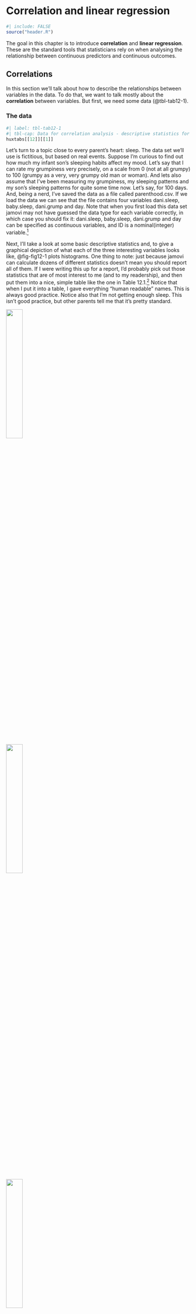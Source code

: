 # Correlation and linear regression {#sec-Correlation-and-linear-regression}

```r
#| include: FALSE
source("header.R")
```

The goal in this chapter is to introduce **correlation** and **linear regression**. These are the standard tools that statisticians rely on when analysing the relationship between continuous predictors and continuous outcomes.

## Correlations

In this section we'll talk about how to describe the relationships between variables in the data. To do that, we want to talk mostly about the **correlation** between variables. But first, we need some data (@tbl-tab12-1).

### The data

```r
#| label: tbl-tab12-1
#| tbl-cap: Data for correlation analysis - descriptive statistics for the parenthood data
huxtabs[[12]][[1]] 
```

Let's turn to a topic close to every parent's heart: sleep. The data set we'll use is fictitious, but based on real events. Suppose I'm curious to find out how much my infant son's sleeping habits affect my mood. Let's say that I can rate my grumpiness very precisely, on a scale from 0 (not at all grumpy) to $100$ (grumpy as a very, very grumpy old man or woman). And lets also assume that I've been measuring my grumpiness, my sleeping patterns and my son's sleeping patterns for quite some time now. Let's say, for $100$ days. And, being a nerd, I've saved the data as a file called parenthood.csv. If we load the data we can see that the file contains four variables dani.sleep, baby.sleep, dani.grump and day. Note that when you first load this data set jamovi may not have guessed the data type for each variable correctly, in which case you should fix it: dani.sleep, baby.sleep, dani.grump and day can be specified as continuous variables, and ID is a nominal(integer) variable.[^12-correlation-and-linear-regression-1]

[^12-correlation-and-linear-regression-1]: I've noticed that in jamovi you can also specify an 'ID' variable type, but for our purposes it does not matter how we specify the ID variable as we won't be including it in any analyses.

Next, I'll take a look at some basic descriptive statistics and, to give a graphical depiction of what each of the three interesting variables looks like, @fig-fig12-1 plots histograms. One thing to note: just because jamovi can calculate dozens of different statistics doesn't mean you should report all of them. If I were writing this up for a report, I'd probably pick out those statistics that are of most interest to me (and to my readership), and then put them into a nice, simple table like the one in Table 12.1.[^12-correlation-and-linear-regression-2] Notice that when I put it into a table, I gave everything "human readable" names. This is always good practice. Notice also that I'm not getting enough sleep. This isn't good practice, but other parents tell me that it's pretty standard.

[^12-correlation-and-linear-regression-2]: Actually, even that table is more than I'd bother with. In practice most people pick one measure of central tendency, and one measure of variability only.

::: {#fig-fig12-1 layout-ncol="3" layout-valign="bottom" width="90%"}
![](images/fig12-1a.png){#fig-fig12-1a fig-align="left" width="30%"}

![](images/fig12-1b.png){#fig-fig12-1b fig-align="left" width="30%"}

![](images/fig12-1c.png){#fig-fig12-1c fig-align="left" width="30%"}

Histograms from jamovi for the three interesting variables in the parenthood data set
:::

### The strength and direction of a relationship

We can draw scatterplots to give us a general sense of how closely related two variables are. Ideally though, we might want to say a bit more about it than that. For instance, let's compare the relationship between baby.sleep and dani.grump (@fig-fig12-1a), left, with that between dani.sleep and dani.grump (@fig-fig12-1b), right. When looking at these two plots side by side, it's clear that the relationship is qualitatively the same in both cases: more sleep equals less grump! However, it's also pretty obvious that the relationship between dani.sleep and dani.grump is stronger than the relationship between baby.sleep and dani.grump. The plot on the right is "neater" than the one on the left. What it feels like is that if you want to predict what my mood is, it'd help you a little bit to know how many hours my son slept, but it'd be more helpful to know how many hours I slept.

::: {#fig-fig12-2 layout-ncol="2" layout-valign="bottom" width="90%"}
![](images/fig12-2a.png){#fig-fig12-2a fig-align="left" width="45%"}

![](images/fig12-2b.png){#fig-fig12-2b fig-align="left" width="45%"}

Scatterplots from jamovi showing the relationship between baby.sleep and dani.grump (left) and the relationship between dani.sleep and dani.grump (right)
:::

In contrast, let's consider the two scatterplots shown in @fig-fig12-3. If we compare the scatterplot of "baby.sleep v dani.grump" (left) to the scatterplot of "'baby.sleep v dani.sleep" (right), the overall strength of the relationship is the same, but the direction is different. That is, if my son sleeps more, I get more sleep (positive relationship, right hand side), but if he sleeps more then I get less grumpy (negative relationship, left hand side).


::: {#fig-fig12-3 layout-ncol="2" layout-valign="bottom" width="90%"}

![](images/fig12-2a.png){#fig-fig12-3a fig-align="left" width="45%"}

![](images/fig12-3b.png){#fig-fig12-3b fig-align="left" width="45%"}

Scatterplots from jamovi showing the relationship between baby.sleep and dani.grump (left), as compared to the relationship between baby.sleep and dani.sleep (right)
:::


### The correlation coefficient

We can make these ideas a bit more explicit by introducing the idea of a **correlation coefficient** (or, more specifically, Pearson's correlation coefficient), which is traditionally denoted as r. The correlation coefficient between two variables $X$ and $Y$ (sometimes denoted $r_{XY}$ ), which we'll define more precisely in the next section, is a measure that varies from -1 to 1. When $r = -1$ it means that we have a perfect negative relationship, and when $r = 1$ it means we have a perfect positive relationship. When $r = 0$, there's no relationship at all. If you look at @fig-fig12-4, you can see several plots showing what different correlations look like.

\[Additional technical detail [^12-correlation-and-linear-regression-3]\]

[^12-correlation-and-linear-regression-3]: The formula for the Pearson's correlation coefficient can be written in several different ways. I think the simplest way to write down the formula is to break it into two steps. Firstly, let's introduce the idea of a **covariance**. The covariance between two variables $X$ and $Y$ is a generalisation of the notion of the variance and is a mathematically simple way of describing the relationship between two variables that isn't terribly informative to humans $$Cov(X,Y)=\frac{1}{N-1}\sum_{i=1}^N(X_i-\bar{X})(Y_i-\bar{Y})$$ Because we're multiplying (i.e., taking the "product" of) a quantity that depends on X by a quantity that depends on Y and then averaging$^a$, you can think of the formula for the covariance as an "average cross product" between $X$ and $Y$. The covariance has the nice property that, if $X$ and $Y$ are entirely unrelated, then the covariance is exactly zero. If the relationship between them is positive (in the sense shown in @fig-fig12-4 then the covariance is also positive, and if the relationship is negative then the covariance is also negative. In other words, the covariance captures the basic qualitative idea of correlation. Unfortunately, the raw magnitude of the covariance isn't easy to interpret as it depends on the units in which $X$ and $Y$ are expressed and, worse yet, the actual units that the covariance itself is expressed in are really weird. For instance, if $X$ refers to the dani.sleep variable (units: hours) and $Y$ refers to the dani.grump variable (units: grumps), then the units for their covariance are $hours \times grumps$. And I have no freaking idea what that would even mean. The Pearson correlation coefficient r fixes this interpretation problem by standardising the covariance, in pretty much the exact same way that the z-score standardises a raw score, by dividing by the standard deviation. However, because we have two variables that contribute to the covariance, the standardisation only works if we divide by both standard deviations.$^b$ In other words, the correlation between $X$ and $Y$ can be written as follows: $$r_{XY}=\frac{Cov(X,Y)}{\hat{\sigma}_X\hat{\sigma}_Y}$$<br />---<br />$^a$ Just like we saw with the variance and the standard deviation, in practice we divide by $N - 1$ rather than $N$. <br /> $^b$ This is an oversimplification, but it'll do for our purposes.

```r
#| label: fig-fig12-4
#| fig-width: 5
#| fig-height: 8
#| out-width: 60%
#| fig-align: left
#| fig-cap: Illustration of the effect of varying the strength and direction of a correlation. In the left hand column, the correlations are $0, .33, .66$ and $1$. In the right hand column, the correlations are $0, -.33, -.66$ and $-1$


onePlot <- function( r,n=100 ) {
	sigma <- cbind( c(1,r), c(r,1))
	X <- MASS::mvrnorm(n,c(0,0),sigma, empirical=TRUE)
		
	ggplot(data.frame(X), aes(x=X[,1], y=X[,2])) +
	  geom_point(col=blueshade, size=.5) +
	  ylab(r) + 
	  theme_classic() +
	  theme(
	    axis.text.y = element_blank(),
	    axis.title.y = element_text(vjust=0.5, size=12, angle = 0),
	    axis.ticks.y = element_blank(),
	    axis.line.y = element_blank(),
	    axis.text.x = element_blank(),
	    axis.title.x = element_blank(),
	    axis.ticks.x = element_blank(),
	    axis.line.x = element_blank(),
	    plot.background = element_rect(color = "lightgrey", size = 0.4))
}
	
onePlot_out <- lapply(c(0, .33, -.33, .66, -.66, 1, -1), function(r)  {
	onePlot(r)
})

tgrob <- ggpubr::text_grob("Positive Correlations", hjust=0.7, vjust=0.7)
plot_01 <- ggpubr::as_ggplot(tgrob) 
tgrob <- ggpubr::text_grob("Negative Correlations", hjust=0.7, vjust=0.7)
plot_02 <- ggpubr::as_ggplot(tgrob)



library(patchwork)

theme_border <- theme_gray() + 
  theme(plot.background = element_rect(fill = NA, colour = 'black', size = 4))
p1 <- plot_01 + onePlot_out[[1]] + onePlot_out[[2]] + onePlot_out[[4]] + onePlot_out[[6]] +
  plot_layout(ncol = 1, heights = c(2, 4, 4, 4, 4)) + plot_annotation(theme = theme_border)

p2 <- plot_02 +onePlot_out[[1]] + onePlot_out[[3]] + onePlot_out[[5]] + onePlot_out[[7]] +
    plot_layout(ncol = 1, heights = c(2, 4, 4, 4, 4)) + plot_annotation(theme = theme_border)

p3 <- p1 | p2 + plot_annotation(theme = theme_border)
p3

```

By standardising the covariance, not only do we keep all of the nice properties of the covariance discussed earlier, but the actual values of r are on a meaningful scale: r = 1 implies a perfect positive relationship and $r = -1$ implies a perfect negative relationship. I'll expand a little more on this point later, in the section on [Interpreting a correlation]. But before I do, let's look at how to calculate correlations in jamovi.

### Calculating correlations in jamovi

Calculating correlations in jamovi can be done by clicking on the 'Regression' - 'Correlation Matrix' button. Transfer all four continuous variables across into the box on the right to get the output in @fig-fig12-5.

```r
#| label: fig-fig12-5
#| fig-align: left
#| out.width: 90%
#| classes: .enlarge-image
#| fig-cap: A jamovi screenshot showing correlations between variables in the parenthood.csv file
knitr::include_graphics("images/fig12-5.png")
```

### Interpreting a correlation

Naturally, in real life you don't see many correlations of $1$. So how should you interpret a correlation of, say, r = $.4$? The honest answer is that it really depends on what you want to use the data for, and on how strong the correlations in your field tend to be. A friend of mine in engineering once argued that any correlation less than $.95$ is completely useless (I think he was exaggerating, even for engineering). On the other hand, there are real cases, even in psychology, where you should really expect correlations that strong. For instance, one of the benchmark data sets used to test theories of how people judge similarities is so clean that any theory that can't achieve a correlation of at least $.9$ really isn't deemed to be successful. However, when looking for (say) elementary correlates of intelligence (e.g., inspection time, response time), if you get a correlation above $.3$ you're doing very very well. In short, the interpretation of a correlation depends a lot on the context. That said, the rough guide in @tbl-tab12-2 is pretty typical.

```r
#| label: tbl-tab12-2
#| tbl-cap: A rough guide* to interpreting correlations
huxtabs[[12]][[2]] |>
  set_width("60%") |>
  add_footnote(text = "*Note that I say a rough guide. There aren't hard and fast rules for what counts as strong or weak relationships. It depends on the context", border = 0.8) |>
  set_number_format(value = '%5.2f') |>
  set_italic(row=12,,value=TRUE) |>
  set_font_size(row=12,,value=12)
  
```

However, something that can never be stressed enough is that you should always look at the scatterplot before attaching any interpretation to the data. A correlation might not mean what you think it means. The classic illustration of this is "Anscombe's Quartet" [@Anscombe1973], a collection of four data sets. Each data set has two variables, an $X$ and a $Y$. For all four data sets the mean value for $X$ is $9$ and the mean for $Y$ is $7.5$. The standard deviations for all $X$ variables are almost identical, as are those for the Y variables. And in each case the correlation between $X$ and $Y$ is $r = 0.816$. You can verify this yourself, since I happen to have saved it in a file called anscombe.csv.

You'd think that these four data sets would look pretty similar to one another. They do not. If we draw scatterplots of $X$ against $Y$ for all four variables, as shown in @fig-fig12-6, we see that all four of these are spectacularly different to each other. The lesson here, which so very many people seem to forget in real life, is "always graph your raw data" (see @sec-Drawing-graphs).

::: {#fig-fig12-6 layout-nrow=2 width=90%}

![](images/fig12-6a.png){width="45%"}
![](images/fig12-6b.png){width="45%"}
![](images/fig12-6c.png){width="45%"}
![](images/fig12-6d.png){width="45%"}

Anscombe's quartet scatterplots in jamovi. All four of these data sets have a Pearson correlation of r = .816, but they are qualitatively different from one another

:::

### Spearman's rank correlations

The Pearson correlation coefficient is useful for a lot of things, but it does have shortcomings. One issue in particular stands out: what it actually measures is the strength of the linear relationship between two variables. In other words, what it gives you is a measure of the extent to which the data all tend to fall on a single, perfectly straight line. Often, this is a pretty good approximation to what we mean when we say "relationship", and so the Pearson correlation is a good thing to calculate. Sometimes though, it isn't.

One very common situation where the Pearson correlation isn't quite the right thing to use arises when an increase in one variable $X$ really is reflected in an increase in another variable Y , but the nature of the relationship isn't necessarily linear. An example of this might be the relationship between effort and reward when studying for an exam. If you put zero effort ($X$) into learning a subject then you should expect a grade of $0\%$ ($Y$). However, a little bit of effort will cause a massive improvement. Just turning up to lectures means that you learn a fair bit, and if you just turn up to classes and scribble a few things down your grade might rise to 35%, all without a lot of effort. However, you just don't get the same effect at the other end of the scale. As everyone knows, it takes a lot more effort to get a grade of $90\%$ than it takes to get a grade of $55\%$. What this means is that, if I've got data looking at study effort and grades, there's a pretty good chance that Pearson correlations will be misleading.

To illustrate, consider the data plotted in @fig-fig12-7, showing the relationship between hours worked and grade received for 10 students taking some class. The curious thing about this (highly fictitious) data set is that increasing your effort always increases your grade. It might be by a lot or it might be by a little, but increasing effort will never decrease your grade. If we run a standard Pearson correlation, it shows a strong relationship between hours worked and grade received, with a correlation coefficient of $0.91$. However, this doesn't actually capture the observation that increasing hours worked always increases the grade. There's a sense here in which we want to be able to say that the correlation is perfect but for a somewhat different notion of what a "relationship" is. What we're looking for is something that captures the fact that there is a perfect **ordinal relationship** here. That is, if student 1 works more hours than student 2, then we can guarantee that student 1 will get the better grade. That's not what a correlation of $r = .91$ says at all.

```r
#| label: fig-fig12-7
#| fig-align: left
#| out.width: 70%
#| fig-cap: The relationship between hours worked and grade received for a toy data set consisting of only 10 students (each dot corresponds to one student). The line through the middle shows the linear relationship between the two variables. This produces a strong Pearson correlation of $r = .91$. However, the interesting thing to note here is that there's actually a perfect monotonic relationship between the two variables. In this toy example, increasing the hours worked always increases the grade received, as illustrated by the solid line. This is reflected in a Spearman correlation of $\rho = 1$. With such a small data set, however, it's an open question as to which version better describes the actual relationship involved

knitr::include_graphics("images/fig12-7.png")
```

How should we address this? Actually, it's really easy. If we're looking for ordinal relationships all we have to do is treat the data as if it were ordinal scale! So, instead of measuring effort in terms of "hours worked", lets rank all $10$ of our students in order of hours worked. That is, student $1$ did the least work out of anyone ($2$ hours) so they get the lowest rank (rank = $1$). Student $4$ was the next laziest, putting in only $6$ hours of work over the whole semester, so they get the next lowest rank (rank = $2$). Notice that I'm using "rank =1" to mean "low rank". Sometimes in everyday language we talk about "rank = $1$" to mean "top rank" rather than "bottom rank". So be careful, you can rank "from smallest value to largest value" (i.e., small equals rank $1$) or you can rank "from largest value to smallest value" (i.e., large equals rank 1). In this case, I'm ranking from smallest to largest, but as it's really easy to forget which way you set things up you have to put a bit of effort into remembering!

Okay, so let's have a look at our students when we rank them from worst to best in terms of effort and reward @tbl-tab12-3.

```r
#| label: tbl-tab12-3
#| tbl-cap: Students ranked in terms of effort and reward
huxtabs[[12]][[3]] 
```

Hmm. These are identical. The student who put in the most effort got the best grade, the student with the least effort got the worst grade, etc. As the table above shows, these two rankings are identical, so if we now correlate them we get a perfect relationship, with a correlation of 1.0.

What we've just re-invented is **Spearman's rank order correlation**, usually denoted $\rho$ to distinguish it from the Pearson correlation r. We can calculate Spearman's $\rho$ using jamovi simply by clicking the 'Spearman' check box in the 'Correlation Matrix' screen.

## Scatterplots

**Scatterplots** are a simple but effective tool for visualising the relationship between two variables, like we saw with the figures in the section on [Correlations]. It's this latter application that we usually have in mind when we use the term "scatterplot". In this kind of plot each observation corresponds to one dot. The horizontal location of the dot plots the value of the observation on one variable, and the vertical location displays its value on the other variable. In many situations you don't really have a clear opinions about what the causal relationship is (e.g., does A cause B, or does B cause A, or does some other variable C control both A and B). If that's the case, it doesn't really matter which variable you plot on the x-axis and which one you plot on the y-axis. However, in many situations you do have a pretty strong idea which variable you think is most likely to be causal, or at least you have some suspicions in that direction. If so, then it's conventional to plot the cause variable on the x-axis, and the effect variable on the y-axis. With that in mind, let's look at how to draw scatterplots in jamovi, using the same parenthood data set (i.e. parenthood.csv) that I used when introducing correlations.

Suppose my goal is to draw a scatterplot displaying the relationship between the amount of sleep that I get (dani.sleep) and how grumpy I am the next day (dani.grump). There are two different ways in which we can use jamovi to get the plot that we're after. The first way is to use the 'Plot' option under the 'Regression' - 'Correlation Matrix' button, giving us the output shown in @fig-fig12-8. Note that jamovi draws a line through the points, we'll come onto this a bit later in the section on [What is a linear regression model?]. Plotting a scatterplot in this way also allow you to specify 'Densities for variables' and this option adds a density curve showing how the data in each variable is distributed.

```r
#| label: fig-fig12-8 
#| fig-align: left
#| out.width: 80%
#| classes: .enlarge-image
#| fig-cap: Scatterplot via the 'Correlation Matrix' command in jamovi
knitr::include_graphics("images/fig12-8.png")  
```

The second way do to it is to use one of the jamovi add-on modules. This module is called 'scatr' and you can install it by clicking on the large '$+$' icon in the top right of the jamovi screen, opening the jamovi library, scrolling down until you find 'scatr' and clicking 'install'. When you have done this, you will find a new 'Scatterplot' command available under the 'Exploration' button. This plot is a bit different than the first way, see @fig-fig12-9, but the important information is the same.

```r
#| label: fig-fig12-9
#| fig-align: left
#| out.width: 50%
#| fig-cap: Scatterplot via the 'scatr' add-on module in - jamovi
knitr::include_graphics("images/fig12-9.png")  
```

### More elaborate options

Often you will want to look at the relationships between several variables at once, using a **scatterplot matrix** (in jamovi via the 'Correlation Matrix' - 'Plot' command). Just add another variable, for example baby.sleep to the list of variables to be correlated, and jamovi will create a scatterplot matrix for you, just like the one in @fig-fig12-10.

```r
#| label: fig-fig12-10
#| fig-align: left
#| out.width: 70%
#| fig-cap: A matrix of scatterplots produced using jamovi
knitr::include_graphics("images/fig12-10.png")
```

## What is a linear regression model?

Stripped to its bare essentials, linear regression models are basically a slightly fancier version of the Pearson correlation (see [Correlations]), though as we'll see regression models are much more powerful tools.

Since the basic ideas in regression are closely tied to correlation, we'll return to the parenthood.csv file that we were using to illustrate how correlations work. Recall that, in this data set we were trying to find out why Dani is so very grumpy all the time and our working hypothesis was that I'm not getting enough sleep. We drew some scatterplots to help us examine the relationship between the amount of sleep I get and my grumpiness the following day, as in @fig-fig12-9, and as we saw previously this corresponds to a correlation of $r = -.90$, but what we find ourselves secretly imagining is something that looks closer to @fig-fig12-11 (a). That is, we mentally draw a straight line through the middle of the data. In statistics, this line that we're drawing is called a **regression line**. Notice that, since we're not idiots, the regression line goes through the middle of the data. We don't find ourselves imagining anything like the rather silly plot shown in @fig-fig12-11 (b).

```r
#| label: fig-fig12-11
#| fig-align: left
#| out.width: 80%
#| fig-cap: Panel (a) shows the sleep-grumpiness scatterplot from @fig-fig12-9 with the best fitting regression line drawn over the top. Not surprisingly, the line goes through the middle of the data. In contrast, panel (b) shows the same data, but with a very poor choice of regression line drawn over the top

load("data_and_tables/parenthood.Rdata")

p1 <- ggplot(parenthood, aes(dan.sleep, dan.grump)) +
  geom_point(col="darkgrey") +
  geom_smooth(method='lm', se = F, col=blueshade, size=1) +
  ggtitle("The Best Fitting Regression Line") + 
  xlab("My sleep (hours)\n\n(a)") +
  ylab("My grumpiness (0-100)") +
  theme_classic()

p2 <- ggplot(parenthood, aes(dan.sleep, dan.grump)) +
  geom_point(col="darkgrey") +
  geom_abline(intercept = 80, slope = -3, col=blueshade, size=1) +
  ggtitle("Not The Best Fitting Regression Line!") +
  xlab("My sleep (hours)\n\n(b)") +
  ylab("My grumpiness (0-100)") +
  theme_classic()
           
gridExtra::grid.arrange(p1,p2, ncol=2)

```

This is not highly surprising. The line that I've drawn in @fig-fig12-11 (b) doesn't "fit" the data very well, so it doesn't make a lot of sense to propose it as a way of summarising the data, right? This is a very simple observation to make, but it turns out to be very powerful when we start trying to wrap just a little bit of maths around it. To do so, let's start with a refresher of some high school maths. The formula for a straight line is usually written like this

$$y=a+bx$$

Or, at least, that's what it was when I went to high school all those years ago. The two variables are $x$ and $y$, and we have two coefficients, $a$ and $b$.[^12-correlation-and-linear-regression-4] The coefficient a represents the y-intercept of the line, and coefficient b represents the slope of the line. Digging further back into our decaying memories of high school (sorry, for some of us high school was a long time ago), we remember that the intercept is interpreted as "the value of y that you get when $x = 0$". Similarly, a slope of b means that if you increase the x-value by 1 unit, then the y-value goes up by b units, and a negative slope means that the y-value would go down rather than up. Ah yes, it's all coming back to me now. Now that we've remembered that it should come as no surprise to discover that we use the exact same formula for a regression line. If $Y$ is the outcome variable (the DV) and X is the predictor variable (the $IV$), then the formula that describes our regression is written like this

[^12-correlation-and-linear-regression-4]: Also sometimes written as $y = mx + c$ where m is the slope coefficient and $c$ is the intercept (constant) coefficient.

$$\hat{Y}_i=b_0+b_1X_i$$

Hmm. Looks like the same formula, but there's some extra frilly bits in this version. Let's make sure we understand them. Firstly, notice that I've written $X_i$ and $Y_i$ rather than just plain old $X$ and $Y$ . This is because we want to remember that we're dealing with actual data. In this equation, $X_i$ is the value of predictor variable for the ith observation (i.e., the number of hours of sleep that I got on day i of my little study), and $Y_i$ is the corresponding value of the outcome variable (i.e., my grumpiness on that day). And although I haven't said so explicitly in the equation, what we're assuming is that this formula works for all observations in the data set (i.e., for all i). Secondly, notice that I wrote $\hat{Y}_i$ and not $Y_i$ . This is because we want to make the distinction between the actual data $Y_i$, and the estimate $\hat{Y}_i$ (i.e., the prediction that our regression line is making). Thirdly, I changed the letters used to describe the coefficients from a and $b$ to $b_0$ and $b_1$. That's just the way that statisticians like to refer to the coefficients in a regression model. I've no idea why they chose b, but that's what they did. In any case $b_0$ always refers to the intercept term, and $b_1$ refers to the slope.

Excellent, excellent. Next, I can't help but notice that, regardless of whether we're talking about the good regression line or the bad one, the data don't fall perfectly on the line. Or, to say it another way, the data $Y_i$ are not identical to the predictions of the regression model $\hat{Y}_i$. Since statisticians love to attach letters, names and numbers to everything, let's refer to the difference between the model prediction and that actual data point as a residual, and we'll refer to it as $\epsilon_i$.[^12-correlation-and-linear-regression-5] Written using mathematics, the residuals are defined as

[^12-correlation-and-linear-regression-5]: The $\epsilon$ symbol is the Greek letter epsilon. It's traditional to use $\epsilon_i$ or $e_i$ to denote a residual.

$$\epsilon_i=Y_i-\hat{Y}_i$$

which in turn means that we can write down the complete linear regression model as

$$Y_i=b_0+b_1X_i+\epsilon_i$$

## Estimating a linear regression model

Okay, now let's redraw our pictures but this time I'll add some lines to show the size of the residual for all observations. When the regression line is good, our residuals (the lengths of the solid black lines) all look pretty small, as shown in @fig-fig12-12 (a), but when the regression line is a bad one the residuals are a lot larger, as you can see from looking at @fig-fig12-12 (b). Hmm. Maybe what we "want" in a regression model is *small* residuals. Yes, that does seem to make sense. In fact, I think I'll go so far as to say that the "best fitting" regression line is the one that has the smallest residuals. Or, better yet, since statisticians seem to like to take squares of everything why not say that:

> The estimated regression coefficients, $\hat{b}_0$ and $\hat{b}_1$, are those that minimise the sum of the squared residuals, which we could either write as $\sum_i (Y_i - \hat{Y}_i)^2$ or as $\sum_i \epsilon_i^2$.

```r
#| label: fig-fig12-12
#| fig-align: left
#| out.width: 80%
#| fig-cap: A depiction of the residuals associated with the best fitting regression line (panel a), and the residuals associated with a poor regression line (panel b). The residuals are much smaller for the good regression line. Again, this is no surprise given that the good line is the one that goes right through the middle of the data


load("data_and_tables/parenthood.Rdata")
fit <- lm(data=parenthood, dan.grump ~ dan.sleep)
parenthood$predicted <- stats::predict(fit)
parenthood$residuals <- stats::residuals(fit)
parenthood <- parenthood |> dplyr::select(dan.grump, dan.sleep, predicted, residuals)
mydat <- parenthood |> tidyr::gather(key = "grp", value = "x", -1, -.data$predicted, -.data$residuals)
p1 <- ggplot(mydat, aes(x = x, y = dan.grump)) +
  stat_smooth(method = "lm", colour = blueshade, se = F) +
  geom_segment(aes(xend = x, yend = predicted), colour = "grey50", alpha = .7) +
  geom_point(aes(fill = residuals), colour = "grey50") +
  ggtitle("Regression Line Close to the Data") + 
  xlab("My sleep (hours)\n\n(a)") +
  ylab("My grumpiness (0-100)") +
  guides(fill = FALSE)  +
  theme_classic() 

parenthood$predicted <- with(parenthood, predicted <- 80 + -3*dan.sleep)
parenthood$residuals <- with(parenthood, residuals <- dan.sleep - predicted)
parenthood <- parenthood |> dplyr::select(dan.grump, dan.sleep, predicted, residuals)
mydat <- parenthood |> tidyr::gather(key = "grp", value = "x", -1, -.data$predicted, -.data$residuals)


p2 <- ggplot(mydat, aes(x = x, y = dan.grump)) +
  geom_abline(intercept = 80, slope = -3, col=blueshade, size=1) +
  geom_segment(aes(xend = x, yend = predicted), colour = "grey50", alpha = .7) +
  geom_point(aes(fill = residuals), colour = "grey50") +
  ggtitle("Regression Line Distant from the Data") + 
  xlab("My sleep (hours)\n\n(a)") +
  ylab("My grumpiness (0-100)") +
  guides(fill = FALSE) +
  theme_classic() 

gridExtra::grid.arrange(p1,p2, ncol=2)

```

Yes, yes that sounds even better. And since I've indented it like that, it probably means that this is the right answer. And since this is the right answer, it's probably worth making a note of the fact that our regression coefficients are estimates (we're trying to guess the parameters that describe a population!), which is why I've added the little hats, so that we get $\hat{b}_0$ and $\hat{b}_1$ rather than $b_0$ and $b_1$. Finally, I should also note that, since there's actually more than one way to estimate a regression model, the more technical name for this estimation process is **ordinary least squares (OLS) regression**.

At this point, we now have a concrete definition for what counts as our "best" choice of regression coefficients, $\hat{b}_0$ and $\hat{b}_1$. The natural question to ask next is, if our optimal regression coefficients are those that minimise the sum squared residuals, how do we find these wonderful numbers? The actual answer to this question is complicated and doesn't help you understand the logic of regression.[^12-correlation-and-linear-regression-6] This time I'm going to let you off the hook. Instead of showing you the long and tedious way first and then "revealing" the wonderful shortcut that jamovi provides, let's cut straight to the chase and just use jamovi to do all the heavy lifting.

[^12-correlation-and-linear-regression-6]: Or at least, I'm assuming that it doesn't help most people. But on the off chance that someone reading this is a proper kung fu master of linear algebra (and to be fair, I always have a few of these people in my intro stats class), it will help you to know that the solution to the estimation problem turns out to be $\hat{b} = (X^{'}X)^{-1}X^{'}y$, where $\hat{b}$ is a vector containing the estimated regression coefficients, $X$ is the "design matrix" that contains the predictor variables (plus an additional column containing all ones; strictly $X$ is a matrix of the regressors, but I haven't discussed the distinction yet), and y is a vector containing the outcome variable. For everyone else, this isn't exactly helpful and can be downright scary. However, since quite a few things in linear regression can be written in linear algebra terms, you'll see a bunch of footnotes like this one in this chapter. If you can follow the maths in them, great. If not, ignore it.

### Linear regression in jamovi

To run my linear regression, open up the 'Regression' - 'Linear Regression' analysis in jamovi, using the parenthood.csv data file. Then specify dani.grump as the 'Dependent Variable' and dani.sleep as the variable entered in the 'Covariates' box. This gives the results shown in @fig-fig12-13, showing an intercept $\hat{b}_0 = 125.96$ and the slope $\hat{b}_1 = -8.94$. In other words, the best fitting regression line that I plotted in @fig-fig12-11 has this formula:

$$\hat{Y}_i=125.96+(-8.94 X_i)$$

```r
#| label: fig-fig12-13
#| fig-align: left
#| out.width: 90%
#| classes: .enlarge-image
#| fig-cap: A jamovi screenshot showing a simple linear regression analysis
knitr::include_graphics("images/fig12-13.png")  
```

### Interpreting the estimated model

The most important thing to be able to understand is how to interpret these coefficients. Let's start with $\hat{b}_1$, the slope. If we remember the definition of the slope, a regression coefficient of $\hat{b}_1 = -8.94$ means that if I increase Xi by 1, then I'm decreasing Yi by 8.94. That is, each additional hour of sleep that I gain will improve my mood, reducing my grumpiness by 8.94 grumpiness points. What about the intercept? Well, since $\hat{b}_0$ corresponds to "the expected value of $Y_i$ when $X_i$ equals 0", it's pretty straightforward. It implies that if I get zero hours of sleep ($X_i = 0$) then my grumpiness will go off the scale, to an insane value of ($Y_i = 125.96$). Best to be avoided, I think.

## Multiple linear regression

The simple linear regression model that we've discussed up to this point assumes that there's a single predictor variable that you're interested in, in this case dani.sleep. In fact, up to this point every statistical tool that we've talked about has assumed that your analysis uses one predictor variable and one outcome variable. However, in many (perhaps most) research projects you actually have multiple predictors that you want to examine. If so, it would be nice to be able to extend the linear regression framework to be able to include multiple predictors. Perhaps some kind of **multiple regression** model would be in order?

Multiple regression is conceptually very simple. All we do is add more terms to our regression equation. Let's suppose that we've got two variables that we're interested in; perhaps we want to use both dani.sleep and baby.sleep to predict the dani.grump variable. As before, we let $Y_{i}$ refer to my grumpiness on the i-th day. But now we have two \$ X \$ variables: the first corresponding to the amount of sleep I got and the second corresponding to the amount of sleep my son got. So we'll let $X_{i1}$ refer to the hours I slept on the i-th day and $X_{i2}$ refers to the hours that the baby slept on that day. If so, then we can write our regression model like this:

$$Y_i=b_0+b_1X_{i1}+b_2X_{i2}+\epsilon_i$$

As before, $\epsilon_i$ is the residual associated with the i-th observation, $\epsilon_i = Y_i - \hat{Y}_i$. In this model, we now have three coefficients that need to be estimated: b0 is the intercept, b1 is the coefficient associated with my sleep, and b2 is the coefficient associated with my son's sleep. However, although the number of coefficients that need to be estimated has changed, the basic idea of how the estimation works is unchanged: our estimated coefficients $\hat{b}_0$, $\hat{b}_1$ and $\hat{b}_2$ are those that minimise the sum squared residuals.

### Doing it in jamovi

Multiple regression in jamovi is no different to simple regression. All we have to do is add additional variables to the 'Covariates' box in jamovi. For example, if we want to use both dani.sleep and baby.sleep as predictors in our attempt to explain why I'm so grumpy, then move baby.sleep across into the 'Covariates' box alongside dani.sleep. By default, jamovi assumes that the model should include an intercept. The coefficients we get this time are shown in @tbl-tab12-4.

```r
#| label: tbl-tab12-4
#| tbl-cap: Adding multiple variables as predictors in a regression
huxtabs[[12]][[4]] 
```

The coefficient associated with dani.sleep is quite large, suggesting that every hour of sleep I lose makes me a lot grumpier. However, the coefficient for baby.sleep is very small, suggesting that it doesn't really matter how much sleep my son gets. What matters as far as my grumpiness goes is how much sleep I get. To get a sense of what this multiple regression model looks like, @fig-fig12-14 shows a 3D plot that plots all three variables, along with the regression model itself.

```r
#| label: fig-fig12-14
#| fig-align: left
#| out.width: 90%
#| fig-cap: A 3D visualisation of a multiple regression model. There are two predictors in the model, dani.sleep and baby.sleep and the outcome variable is dani.grump. Together, these three variables form a 3D space. Each observation (dot) is a point in this space. In much the same way that a simple linear regression model forms a line in 2D space, this multiple regression model forms a plane in 3D space. When we estimate the regression coefficients what we're trying to do is find a plane that is as close to all the blue dots as possible

load("data_and_tables/parenthood.Rdata")
z <- parenthood$dan.grump
x <- parenthood$baby.sleep
y <- parenthood$dan.sleep

# Compute the linear regression 
fit <- lm(z ~ x + y)
# predict values on regular xy grid
grid.lines = 26
x.pred <- seq(min(x), max(x), length.out = grid.lines)
y.pred <- seq(min(y), max(y), length.out = grid.lines)
xy <- expand.grid( x = x.pred, y = y.pred)
z.pred <- matrix(predict(fit, newdata = xy), 
                 nrow = grid.lines, ncol = grid.lines)
# predicted (fitted) points for droplines to surface
fitpoints <- predict(fit)
# scatter plot with regression plane
library(plot3D)
scatter3D(x, y, z, pch = 20, cex = 1.2, col = blueshade, colkey = F, colvar = NULL,
    theta = -130, phi = 20, ticktype = "detailed",
    xlab = "\n\nbaby.sleep", ylab = "\n\ndan.sleep", zlab = "\n\ndan.grump",  
    surf = list(x = x.pred, y = y.pred, z = z.pred, col="grey",
    facets = NA, fit = fitpoints), main = "") 

```

\[Additional technical detail[^12-correlation-and-linear-regression-7]\]

[^12-correlation-and-linear-regression-7]: The formula for the general case: The equation that I gave in the main text shows you what a multiple regression model looks like when you include two predictors. Not surprisingly then, if you want more than two predictors all you have to do is add more X terms and more b coefficients. In other words, if you have K predictor variables in the model then the regression equation look like this $$Y_i=b_0+(\sum_{k=1}^{K}b_k X_{ik})+\epsilon_i$$

## Quantifying the fit of the regression model

So we now know how to estimate the coefficients of a linear regression model. The problem is, we don't yet know if this regression model is any good. For example, the regression.1 model claims that every hour of sleep will improve my mood by quite a lot, but it might just be rubbish. Remember, the regression model only produces a prediction $\hat{Y}_i$ about what my mood is like, but my actual mood is $Y_i$ . If these two are very close, then the regression model has done a good job. If they are very different, then it has done a bad job.

### The $R^2$ value {#sec-The-R2-value}

Once again, let's wrap a little bit of mathematics around this. Firstly, we've got the sum of the squared residuals

$$SS_{res}=\sum_i (Y_i-\hat{Y_i})^2$$

which we would hope to be pretty small. Specifically, what we'd like is for it to be very small in comparison to the total variability in the outcome variable

$$SS_{tot}=\sum_i(Y_i-\bar{Y})^2$$

While we're here, let's calculate these values ourselves, not by hand though. Let's use something like Excel or another standard spreadsheet programme. I have done this by opening up the parenthood.csv file in Excel and saving it as parenthood rsquared.xls so that I can work on it. The first thing to do is calculate the $\hat{Y}$ values, and for the simple model that uses only a single predictor we would do the following:

1.  create a new column called 'Y.pred' using the formula '= 125.97 + (-8.94 $\times$ dani.sleep)'
2.  calculate the SS(resid) by creating a new column called '(Y-Y.pred)\^2' using the formula ' = (dani.grump - Y.pred)\^2 '.
3.  Then, at the bottom of this column calculate the sum of these values, i.e. ' sum( ( Y-Y.pred)\^2 ) .
4.  At the bottom of the dani.grump column, calculate the mean value for dani.grump (NB Excel uses the word ' AVERAGE ' rather than 'mean' in its function).
5.  Then create a new column, called ' (Y - mean(Y))\^2 )' using the formula ' = (dani.grump - AVERAGE(dani.grump))\^2 '.
6.  Then, at the bottom of this column calculate the sum of these values, i.e. 'sum( (Y - mean(Y))\^2 )'.
7.  Calculate R.squared by typing into a blank cell the following: '= 1 - (SS(resid) / SS(tot) )'.

This gives a value for $R^2$ of '0.8161018'. The $R^2$ value, sometimes called the **coefficient of determination**[^12-correlation-and-linear-regression-8] has a simple interpretation: it is the proportion of the variance in the outcome variable that can be accounted for by the predictor. So, in this case the fact that we have obtained $R^2 = .816$ means that the predictor (my.sleep) explains $81.6\%$ of the variance in the outcome (my.grump).

[^12-correlation-and-linear-regression-8]: And by "sometimes" I mean "almost never". In practice everyone just calls it "R-squared".

Naturally, you don't actually need to type all these commands into Excel yourself if you want to obtain the $R^2$ value for your regression model. As we'll see later on in the section on [Running the hypothesis tests in jamovi], all you need to do is specify this as an option in jamovi. However, let's put that to one side for the moment. There's another property of $R^2$ that I want to point out.

### The relationship between regression and correlation

At this point we can revisit my earlier claim that regression, in this very simple form that I've discussed so far, is basically the same thing as a correlation. Previously, we used the symbol $r$ to denote a Pearson correlation. Might there be some relationship between the value of the correlation coefficient $r$ and the $R^2$ value from linear regression? Of course there is: the squared correlation $r^2$ is identical to the $R^2$ value for a linear regression with only a single predictor. In other words, running a Pearson correlation is more or less equivalent to running a linear regression model that uses only one predictor variable.

### The adjusted $R^2$ value

One final thing to point out before moving on. It's quite common for people to report a slightly different measure of model performance, known as "adjusted $R^2$". The motivation behind calculating the adjusted $R^2$ value is the observation that adding more predictors into the model will always cause the $R^2$ value to increase (or at least not decrease).

\[Additional technical detail[^12-correlation-and-linear-regression-9]\]

[^12-correlation-and-linear-regression-9]: The adjusted $R^2$ value introduces a slight change to the calculation, as follows. For a regression model with $K$ predictors, fit to a data set containing $N$ observations, the adjusted $R^2$ is: $$\text{adj.}R^2=1-(\frac{SS_{res}}{SS_{tot}} \times \frac{N-1}{N-K-1})$$

This adjustment is an attempt to take the degrees of freedom into account. The big advantage of the adjusted $R^2$ value is that when you add more predictors to the model, the adjusted $R^2$ value will only increase if the new variables improve the model performance more than you'd expect by chance. The big disadvantage is that the adjusted $R^2$ value can't be interpreted in the elegant way that $R^2$ can. $R^2$ has a simple interpretation as the proportion of variance in the outcome variable that is explained by the regression model. To my knowledge, no equivalent interpretation exists for adjusted $R^2$.

An obvious question then is whether you should report $R^2$ or adjusted $R^2$ . This is probably a matter of personal preference. If you care more about interpretability, then $R^2$ is better. If you care more about correcting for bias, then adjusted $R^2$ is probably better. Speaking just for myself, I prefer $R^2$. My feeling is that it's more important to be able to interpret your measure of model performance. Besides, as we'll see in [Hypothesis tests for regression models], if you're worried that the improvement in $R^2$ that you get by adding a predictor is just due to chance and not because it's a better model, well we've got hypothesis tests for that.

## Hypothesis tests for regression models

So far we've talked about what a regression model is, how the coefficients of a regression model are estimated, and how we quantify the performance of the model (the last of these, incidentally, is basically our measure of effect size). The next thing we need to talk about is hypothesis tests. There are two different (but related) kinds of hypothesis tests that we need to talk about: those in which we test whether the regression model as a whole is performing significantly better than a null model, and those in which we test whether a particular regression coefficient is significantly different from zero.

### Testing the model as a whole

Okay, suppose you've estimated your regression model. The first hypothesis test you might try is the null hypothesis that there is no relationship between the predictors and the outcome, and the alternative hypothesis that the data are distributed in exactly the way that the regression model predicts.

\[Additional technical detail[^12-correlation-and-linear-regression-10]\]

[^12-correlation-and-linear-regression-10]: Formally, our "null model" corresponds to the fairly trivial "regression" model in which we include 0 predictors and only include the intercept term $b_0$: $H_0:Y_0=b_0+\epsilon_i$ If our regression model has $K$ predictors, the "alternative model" is described using the usual formula for a multiple regression model: $$H_1:Y_i=b_0+(\sum_{k=1}^K b_k X_{ik})+\epsilon_i$$ How can we test these two hypotheses against each other? The trick is to understand that it's possible to divide up the total variance $SStot$ into the sum of the residual variance SSres and the regression model variance SSmod. I'll skip over the technicalities, since we'll get to that later when we look at ANOVA in @sec-Comparing-several-means-one-way-ANOVA. But just note that $SS_{mod}=SS_{tot}-SS_{res}$ And we can convert the sums of squares into mean squares by dividing by the degrees of freedom. $$MS_{mod}=\frac{SS_{mod}}{df_{mod}}$$ $$MS_{res}=\frac{SS_{res}}{df_{res}}$$ So, how many degrees of freedom do we have? As you might expect the df associated with the model is closely tied to the number of predictors that we've included. In fact, it turns out that $df_mod = K$. For the residuals the total degrees of freedom is $df_res = N - K - 1$. Now that we've got our mean square values we can calculate an F-statistic like this $$F=\frac{MS_{mod}}{MS_{res}}$$ and the degrees of freedom associated with this are $K$ and $N - K - 1$.

We'll see much more of the F statistic in @sec-Comparing-several-means-one-way-ANOVA, but for now just know that we can interpret large F values as indicating that the null hypothesis is performing poorly in comparison to the alternative hypothesis. In a moment I'll show you how to do the test in jamovi the easy way, but first let's have a look at the tests for the individual regression coefficients.

### Tests for individual coefficients

The F-test that we've just introduced is useful for checking that the model as a whole is performing better than chance. If your regression model doesn't produce a significant result for the F-test then you probably don't have a very good regression model (or, quite possibly, you don't have very good data). However, while failing this test is a pretty strong indicator that the model has problems, passing the test (i.e., rejecting the null) doesn't imply that the model is good! Why is that, you might be wondering? The answer to that can be found by looking at the coefficients for the [Multiple linear regression] model we have already looked at (@tbl-tab12-4)

I can't help but notice that the estimated regression coefficient for the baby.sleep variable is tiny ($0.01$), relative to the value that we get for dani.sleep ($-8.95$). Given that these two variables are absolutely on the same scale (they're both measured in "hours slept"), I find this illuminating. In fact, I'm beginning to suspect that it's really only the amount of sleep that I get that matters in order to predict my grumpiness. We can re-use a hypothesis test that we discussed earlier, the t-test. The test that we're interested in has a null hypothesis that the true regression coefficient is zero ($b = 0$), which is to be tested against the alternative hypothesis that it isn't ($b \neq 0$). That is:

$$H_0:b=0$$ $$H_1:b \neq 0$$

How can we test this? Well, if the central limit theorem is kind to us we might be able to guess that the sampling distribution of $\hat{b}$, the estimated regression coefficient, is a normal distribution with mean centred on $b$. What that would mean is that if the null hypothesis were true, then the sampling distribution of $\hat{b}$ has mean zero and unknown standard deviation. Assuming that we can come up with a good estimate for the standard error of the regression coefficient, $se(\hat{b})$, then we're in luck. That's exactly the situation for which we introduced the one-sample t-test back in @sec-Comparing-two-means. So let's define a t-statistic like this

$$t=\frac{\hat{b}}{SE(\hat{b})}$$

I'll skip over the reasons why, but our degrees of freedom in this case are $df = N - K - 1$. Irritatingly, the estimate of the standard error of the regression coefficient, $se(\hat{b})$, is not as easy to calculate as the standard error of the mean that we used for the simpler t-tests in @sec-Comparing-two-means. In fact, the formula is somewhat ugly, and not terribly helpful to look at.[^12-correlation-and-linear-regression-11] For our purposes it's sufficient to point out that the standard error of the estimated regression coefficient depends on both the predictor and outcome variables, and it is somewhat sensitive to violations of the homogeneity of variance assumption (discussed shortly).

[^12-correlation-and-linear-regression-11]: For advanced readers only. The vector of residuals is $\epsilon=y - X\hat{b}$. For K predictors plus the intercept, the estimated residual variance is $\hat{\sigma}^2 = \frac{\epsilon^{'}\epsilon}{(N - K - 1)}$. The estimated covariance matrix of the coefficients is $\hat{\sigma}^{2}(X^{'}X)^{-1}$, the main diagonal of which is $se(\hat{b})$, our estimated standard errors.

In any case, this t-statistic can be interpreted in the same way as the t-statistics that we discussed in @sec-Comparing-two-means. Assuming that you have a two-sided alternative (i.e., you don't really care if b $>$ 0 or b $<$ 0), then it's the extreme values of t (i.e., a lot less than zero or a lot greater than zero) that suggest that you should reject the null hypothesis.

### Running the hypothesis tests in jamovi

To compute all of the statistics that we have talked about so far, all you need to do is make sure the relevant options are checked in jamovi and then run the regression. If we do that, as in @fig-fig12-15, we get a whole bunch of useful output.

```r
#| label: fig-fig12-15
#| fig-align: left
#| out.width: 90%
#| classes: .enlarge-image
#| fig-cap: A jamovi screenshot showing a multiple linear regression analysis, with some useful options checked
knitr::include_graphics("images/fig12-15.png")  
```

The 'Model Coefficients' at the bottom of the jamovi analysis results shown in @fig-fig12-15 provides the coefficients of the regression model. Each row in this table refers to one of the coefficients in the regression model. The first row is the intercept term, and the later ones look at each of the predictors. The columns give you all of the relevant information. The first column is the actual estimate of $b$ (e.g., $125.97$ for the intercept, and -8.95 for the dani.sleep predictor). The second column is the standard error estimate $\hat{\sigma}_b$. The third and fourth columns provide the lower and upper values for the 95% confidence interval around the b estimate (more on this later). The fifth column gives you the t-statistic, and it's worth noticing that in this table $t=\frac{\hat{b}} {se({\hat{b}})}$ every time. Finally, the last column gives you the actual p-value for each of these tests.[^12-correlation-and-linear-regression-12]

[^12-correlation-and-linear-regression-12]: Note that, although jamovi has done multiple tests here, it hasn't done a Bonferroni correction or anything (see @sec-Comparing-several-means-one-way-ANOVA). These are standard one-sample t-tests with a two-sided alternative. If you want to make corrections for multiple tests, you need to do that yourself.

The only thing that the coefficients table itself doesn't list is the degrees of freedom used in the t-test, which is always $N - K - 1$ and is listed in the table at the top of the output, labelled 'Model Fit Measures'. We can see from this table that the model performs significantly better than you'd expect by chance ($F(2,97) = 215.24, p< .001$), which isn't all that surprising: the $R^2 = .81$ value indicate that the regression model accounts for $81\%$ of the variability in the outcome measure (and $82\%$ for the adjusted $R^2$ ). However, when we look back up at the t-tests for each of the individual coefficients, we have pretty strong evidence that the baby.sleep variable has no significant effect. All the work in this model is being done by the dani.sleep variable. Taken together, these results suggest that this regression model is actually the wrong model for the data. You'd probably be better off dropping the baby.sleep predictor entirely. In other words, the simple regression model that we started with is the better model.

## Regarding regression coefficients

Before moving on to discuss the assumptions underlying linear regression and what you can do to check if they're being met, there's two more topics I want to briefly discuss, both of which relate to the regression coefficients. The first thing to talk about is calculating confidence intervals for the coefficients. After that, I'll discuss the somewhat murky question of how to determine which predictor is most important.

### Confidence intervals for the coefficients

Like any population parameter, the regression coefficients b cannot be estimated with complete precision from a sample of data; that's part of why we need hypothesis tests. Given this, it's quite useful to be able to report confidence intervals that capture our uncertainty about the true value of $b$. This is especially useful when the research question focuses heavily on an attempt to find out how strongly variable $X$ is related to variable $Y$ , since in those situations the interest is primarily in the regression weight $b$.

\[Additional technical detail[^12-correlation-and-linear-regression-13]\]

[^12-correlation-and-linear-regression-13]: Fortunately, confidence intervals for the regression weights can be constructed in the usual fashion $CI(b)=\hat{b} \pm (t_{crit} \times SE(\hat{b}))$ where $se(\hat{b})$ is the standard error of the regression coefficient, and t_crit is the relevant critical value of the appropriate t distribution. For instance, if it's a 95% confidence interval that we want, then the critical value is the $97.5$th quantile of a t distribution with $N -K -1$ degrees of freedom. In other words, this is basically the same approach to calculating confidence intervals that we've used throughout.

In jamovi we had already specified the '95% Confidence interval' as shown in @fig-fig12-15, although we could easily have chosen another value, say a '99% Confidence interval' if that is what we decided on.

### Calculating standardised regression coefficients

One more thing that you might want to do is to calculate "standardised" regression coefficients, often denoted $\beta$. The rationale behind standardised coefficients goes like this. In a lot of situations, your variables are on fundamentally different scales. Suppose, for example, my regression model aims to predict people's $IQ$ scores using their educational attainment (number of years of education) and their income as predictors. Obviously, educational attainment and income are not on the same scales. The number of years of schooling might only vary by 10s of years, whereas income can vary by $10,000s$ of dollars (or more). The units of measurement have a big influence on the regression coefficients. The b coefficients only make sense when interpreted in light of the units, both of the predictor variables and the outcome variable. This makes it very difficult to compare the coefficients of different predictors. Yet there are situations where you really do want to make comparisons between different coefficients. Specifically, you might want some kind of standard measure of which predictors have the strongest relationship to the outcome. This is what **standardised coefficients** aim to do.

The basic idea is quite simple; the standardised coefficients are the coefficients that you would have obtained if you'd converted all the variables to z-scores before running the regression.[^12-correlation-and-linear-regression-14] The idea here is that, by converting all the predictors to z-scores, they all go into the regression on the same scale, thereby removing the problem of having variables on different scales. Regardless of what the original variables were, a $\beta$ value of 1 means that an increase in the predictor of 1 standard deviation will produce a corresponding 1 standard deviation increase in the outcome variable. Therefore, if variable A has a larger absolute value of $\beta$ than variable B, it is deemed to have a stronger relationship with the outcome. Or at least that's the idea. It's worth being a little cautious here, since this does rely very heavily on the assumption that "a 1 standard deviation change" is fundamentally the same kind of thing for all variables. It's not always obvious that this is true.

[^12-correlation-and-linear-regression-14]: Strictly, you standardise all the *regressors*. That is, every "thing" that has a regression coefficient associated with it in the model. For the regression models that I've talked about so far, each predictor variable maps onto exactly one regressor, and vice versa. However, that's not actually true in general and we'll see some examples of this later in @sec-Factorial-ANOVA. But, for now we don't need to care too much about this distinction.

\[Additional technical detail[^12-correlation-and-linear-regression-15]\]

[^12-correlation-and-linear-regression-15]: Leaving aside the interpretation issues, let's look at how it's calculated. What you could do is standardise all the variables yourself and then run a regression, but there's a much simpler way to do it. As it turns out, the $\beta$ coefficient for a predictor $X$ and outcome $Y$ has a very simple formula, namely $\beta_X=b_X \times \frac{\sigma_X}{\sigma_Y}$ where $\sigma_X$ is the standard deviation of the predictor, and σY is the standard deviation of the outcome variable Y. This makes matters a lot simpler.

To make things even simpler, jamovi has an option that computes the $\beta$ coefficients for you using the 'Standardized estimate' checkbox in the 'Model Coefficients' options, see results in @fig-fig12-16.

```r
#| label: fig-fig12-16
#| fig-align: left
#| out.width: 90%
#| classes: .enlarge-image
#| fig-cap: Standardised coefficients, with 95% confidence intervals, for multiple linear regression
knitr::include_graphics("images/fig12-16.png")  
```

These results clearly show that the dani.sleep variable has a much stronger effect than the baby.sleep variable. However, this is a perfect example of a situation where it would probably make sense to use the original coefficients b rather than the standardised coefficients $\beta$. After all, my sleep and the baby's sleep are already on the same scale: number of hours slept. Why complicate matters by converting these to z-scores?

## Assumptions of regression

The linear regression model that I've been discussing relies on several assumptions. In [Model checking](#sec-Model-checking) we'll talk a lot more about how to check that these assumptions are being met, but first let's have a look at each of them.

-   **L**inearity. A pretty fundamental assumption of the linear regression model is that the relationship between $X$ and $Y$ actually is linear! Regardless of whether it's a simple regression or a multiple regression, we assume that the relationships involved are linear.
-   **I**ndependence: residuals are independent of each other. This is really just a "catch all" assumption, to the effect that "there's nothing else funny going on in the residuals". If there is something weird (e.g., the residuals all depend heavily on some other unmeasured variable) going on, it might screw things up. Independence isn't something that you can check directly and specifically with diagnostic tools, but if your regression diagnostics are messed up then think carefully about the independence of your observations and residuals.
-   **N**ormality. Like many of the models in statistics, basic simple or multiple linear regression relies on an assumption of normality. Specifically, it assumes that the residuals are normally distributed. It's actually okay if the predictors $X$ and the outcome $Y$ variables are non-normal, so long as the residuals $\epsilon$ are normal. See the [Checking the normality of the residuals] section.
-   **E**quality (or 'homogeneity') of variance. Strictly speaking, the regression model assumes that each residual $\epsilon_i$ is generated from a normal distribution with mean 0, and (more importantly for the current purposes) with a standard deviation $\sigma$ that is the same for every single residual. In practice, it's impossible to test the assumption that every residual is identically distributed. Instead, what we care about is that the standard deviation of the residual is the same for all values of $\hat{Y}$ , and (if we're being especially diligent) all values of every predictor $X$ in the model.

So, we have four main assumptions for linear regression (that neatly form the acronym '**LINE**'). And there are also a couple of other things we should also check for:

-   Uncorrelated predictors. The idea here is that, in a multiple regression model, you don't want your predictors to be too strongly correlated with each other. This isn't "technically" an assumption of the regression model, but in practice it's required. Predictors that are too strongly correlated with each other (referred to as "collinearity") can cause problems when evaluating the model. See [Checking for collinearity] section.
-   No "bad" outliers. Again, not actually a technical assumption of the model (or rather, it's sort of implied by all the others), but there is an implicit assumption that your regression model isn't being too strongly influenced by one or two anomalous data points because this raises questions about the adequacy of the model and the trustworthiness of the data in some cases. See the section on [Outliers and anomalous data].

## Model checking {#sec-Model-checking}

The main focus of this section is **regression diagnostics**, a term that refers to the art of checking that the assumptions of your regression model have been met, figuring out how to fix the model if the assumptions are violated, and generally to check that nothing "funny" is going on. I refer to this as the "art" of model checking with good reason. It's not easy, and while there are a lot of easily available tools that you can use to diagnose and maybe even cure the problems that affect your model (if there are any, that is!), you really do need to exercise a certain amount of judgement when doing this. 

In this section I describe several different things you can do to check that your regression model is doing what it's supposed to. It doesn't cover the full space of things you could do, but it's still much more detailed than what is often done in practice - unfortunately! But it's important that you get a sense of what tools are at your disposal, so I'll try to introduce a bunch of them here. Finally, I should note that this section draws quite heavily from @Fox2011, the book associated with the 'car' package that is used to conduct regression analysis in R. The 'car' package is notable for providing some excellent tools for regression diagnostics, and the book itself talks about them in an admirably clear fashion. I don't want to sound too gushy about it, but I do think that @Fox2011 is well worth reading, even if some of the advanced diagnostic techniques are only available in R and not jamovi.

### Three kinds of residuals

The majority of regression diagnostics revolve around looking at the residuals, and there are several different kinds of residual that we might consider. In particular, the following three kinds of residuals are referred to in this section: "ordinary residuals", "standardised residuals", and "Studentised residuals". There is a fourth kind that you'll see referred to in some of the Figures, and that's the "Pearson residual". However, for the models that we're talking about in this chapter the Pearson residual is identical to the ordinary residual.

The first and simplest kind of residuals that we care about are **ordinary residuals**. These are the actual raw residuals that I've been talking about throughout this chapter so far. The ordinary residual is just the difference between the predicted value $\hat{Y}_i$ and the observed value $Y_i$. I've been using the notation $\epsilon_i$ to refer to the i-th ordinary residual and so, with this in mind, we have the very simple equation

$$\epsilon_i=Y_i-\hat{Y_i}$$

This is of course what we saw earlier, and unless I specifically refer to some other kind of residual, this is the one I'm talking about. So there's nothing new here. I just wanted to repeat myself. One drawback to using ordinary residuals is that they're always on a different scale, depending on what the outcome variable is and how good the regression model is. That is, unless you've decided to run a regression model without an intercept term, the ordinary residuals will have mean 0 but the variance is different for every regression. In a lot of contexts, especially where you're only interested in the pattern of the residuals and not their actual values, it's convenient to estimate the **standardised residuals**, which are normalised in such a way as to have standard deviation of 1.

\[Additional technical detail[^12-correlation-and-linear-regression-16]\]

[^12-correlation-and-linear-regression-16]: The way we calculate these is to divide the ordinary residual by an estimate of the (population) standard deviation of these residuals. For technical reasons, the formula for this is $$\epsilon_i^{'}=\frac{\epsilon_i}{\hat{\sigma}\sqrt{1-h_i}}$$ where $\hat{\sigma}$ in this context is the estimated population standard deviation of the ordinary residuals, and $h_i$ is the "hat value" of the $i$th observation. I haven't explained hat values to you yet, so this won't make a lot of sense. For now, it's enough to interpret the standardised residuals as if we'd converted the ordinary residuals to z-scores. 

The third kind of residuals are **Studentised residuals** (also called "jackknifed residuals") and they're even fancier than standardised residuals. Again, the idea is to take the ordinary residual and divide it by some quantity in order to estimate some standardised notion of the residual. [^12-correlation-and-linear-regression-17]

[^12-correlation-and-linear-regression-17]: The formula for doing the calculations this time is subtly different $\epsilon _i^*=\frac{\epsilon_i}{\hat{\sigma}_{(-i)}\sqrt{1-h_i}}$ Notice that our estimate of the standard deviation here is written $\hat{\sigma}_{(-i)}$. What this corresponds to is the estimate of the residual standard deviation that you would have obtained if you just deleted the ith observation from the data set. This sounds like the sort of thing that would be a nightmare to calculate, since it seems to be saying that you have to run N new regression models (even a modern computer might grumble a bit at that, especially if you've got a large data set). Fortunately, this standard deviation estimate is actually given by the following equation: $\hat{\sigma}_{(-i)}= \hat{\sigma}\sqrt{\frac{N-K-1-{\epsilon_i^{'}}^2}{N-K-2}}$ 

Before moving on, I should point out that you don't often need to obtain these residuals yourself, even though they are at the heart of almost all regression diagnostics. Most of the time the various options that provide the diagnostics, or assumption checks, will take care of these calculations for you. Even so, it's always nice to know how to actually get hold of these things yourself in case you ever need to do something non-standard.

### Checking the linearity of the relationship 

We should check for the linearity of the relationships between the predictors and the outcomes. There's a few different things that you might want to do in order to check this. Firstly, it never hurts to just plot the relationship between the predicted values $\hat{Y}_i$ and the observed values $Y_i$ for the outcome variable, as illustrated in @fig-fig12-17. To draw this in jamovi we saved the predicted values to the dataset, and then drew a scatterplot of the observed against the predicted (fitted) values. This gives you a kind of "big picture view" - if this plot looks approximately linear, then we're probably not doing too badly (though that's not to say that there aren't problems). However, if you can see big departures from linearity here, then it strongly suggests that you need to make some changes.

```r
#| label: fig-fig12-17
#| fig-align: left
#| out.width: 60%
#| fig-cap: jamovi plot of the predicted values against the observed values of the outcome variable. A straight(-ish) line is what we're hoping to see here. This looks pretty good, suggesting that there's nothing grossly wrong
knitr::include_graphics("images/fig12-17.png")  
```

In any case, in order to get a more detailed picture it's often more informative to look at the relationship between the predicted values and the residuals themselves. Again, in jamovi you can save the residuals to the dataset and then draw a scatterplot of the predicted values against the residual values, as in @fig-fig12-18. As you can see, not only does it draw the scatterplot showing the predicted value against the residuals, you can also plot a line through the data that shows the relationship between the two. Ideally, this should be a straight, perfectly horizontal line. In practice, we're looking for a reasonably straight or flat line. This is a matter of judgement.

```r
#| label: fig-fig12-18
#| fig-align: left
#| out.width: 60%
#| fig-cap: jamovi plot of the predicted values against the residuals, with a line showing the relationship between the two. If this is horizontal and straight(-ish), then we can feel reasonably confident that the "average residual" for all "predicted values" is more or less the same. 
knitr::include_graphics("images/fig12-18.png")  
```

Somewhat more advanced versions of the same plot is produced by checking 'Residuals plots' in the regression analysis 'Assumption checks' options in jamovi. These are useful not only for checking linearity, but also for checking normality and equality of variance assumptions, and we look at these in more detail in @Checking-the-normality-of-the-residuals. This option not only draws plots comparing the predicted values to the residuals, it does so for each individual predictor. 

### Checking the normality of the residuals {#Checking-the-normality-of-the-residuals}

Like many of the statistical tools we've discussed in this book, regression models rely on a normality assumption. In this case, we assume that the residuals are normally distributed. The first thing we can do is draw a QQ-plot via the 'Assumption Checks' - 'Assumption Checks' - 'Q-Q plot of residuals' option. The output is shown in @fig-fig12-19, showing the standardised residuals plotted as a function of their theoretical quantiles according to the regression model.

```r
#| label: fig-fig12-19
#| fig-align: left
#| out.width: 60%
#| fig-cap: Plot of the theoretical quantiles according to the model, against the quantiles of the standardised residuals, produced in jamovi
knitr::include_graphics("images/fig12-19.png")  
```

Another thing we should check is the relationship between the predicted (fitted) values and the residuals themselves. We can get jamovi to do this using the 'Residuals Plots' option, which provides a scatterplot for each predictor variable, the outcome variable, and the predicted values against residuals, see @fig-fig12-20. In these plots we are looking for a fairly uniform distribution of 'dots', with no clear bunching or patterning of the 'dots'. Looking at these plots, there is nothing particularly worrying as the dots are fairly evenly spread across the whole plot. There may be a little bit of non-uniformity in plot (b), but it is not a strong deviation and probably not worth worrying about.


::: {#fig-fig12-20 layout-nrow=2 width=90%}

![](images/fig12-20a.png){width="45%"}
![](images/fig12-20b.png){width="45%"}
![](images/fig12-20c.png){width="45%"}
![](images/fig12-20d.png){width="45%"}

Residuals plots produced in jamovi

:::

If we were worried, then in a lot of cases the solution to this problem (and many others) is to transform one or more of the variables. We discussed the basics of variable transformation in @sec-Transforming-and-recoding-a-variable, but I do want to make special note of one additional possibility that I didn't explain fully earlier: the Box-Cox transform. The Box-Cox function is a fairly simple one and it's very widely used. [^12-correlation-and-linear-regression-21]

[^12-correlation-and-linear-regression-21]: $f(x,\lambda)=\frac{x^{\lambda}-1}{\lambda}$ for all values of $\lambda$ except $\lambda = 0$. When $\lambda = 0$ we just take the natural logarithm (i.e., ln($x$).

You can calculate it using the BOXCOX function in the 'Compute' variables screen in jamovi.

### Checking equality of variance 

The regression models that we've talked about all make am equality (i.e.homogeneity) of variance assumption: the variance of the residuals is assumed to be constant. To plot this in jamovi first we need to calculate the square root of the (absolute) size of the residual[^Correlation-and-regression-23] and then plot this against the predicted values, as in @fig12-21. Note that this plot actually uses the standardised residuals rather than the raw ones, but it's immaterial from our point of view. What we're looking to see here is a straight, horizontal line running through the middle of the plot.[^Correlation-and-linear-regression-23]

```r
#| label: fig-fig12-21
#| fig-align: left
#| out.width: 60%
#| fig-cap: jamovi plot of the predicted values (model predictions) against the square root of the absolute standardised residuals. This plot is used to diagnose violations of homogeneity of variance. If the variance is really constant, then the line through the middle should be horizontal and flat(-ish). 
knitr::include_graphics("images/fig12-21.png")  
```

[^Correlation-and-regression-22]: In jamovi, you can compute this new variable using the formula 'SQRT(ABS(Residuals))' 

[^Correlation-and-linear-regression-23]: It's a bit beyond the scope of this chapter to talk about how to deal with violations of homogeneity of variance, but I'll give you a quick sense of what you need to consider. The **main** thing to worry about, if homogeneity of variance is violated, is that the standard error estimates associated with the regression coefficients are no longer entirely reliable, and so your $t$ tests for the coefficients aren't quite right either. A simple fix to the problem is to make use of a "heteroscedasticity corrected covariance matrix" when estimating the standard errors. These are often called **_sandwich estimators_**, and these can be estimated in R (but not directly in jamovi).  

### Checking for collinearity

Another regression diagnostic is provided by **variance inflation factors** (VIFs), which are useful for determining whether or not the predictors in your regression model are too highly correlated with each other. There is a variance inflation factor associated with each predictor $X_k$ in the model. [^12-correlation-and-linear-regression-24]

[^12-correlation-and-linear-regression-24]: The formula for the $k$-th VIF is: $VIF_k=\frac{1}{1-R_{-k}^2}$ where $R^2_(-k)$ refers to R-squared value you would get if you ran a regression using $X_k$ as the outcome variable, and all the other X variables as the predictors. The idea here is that $R^2_(-k)$ is a very good measure of the extent to which $X_k$ is correlated with all the other variables in the model. Better yet, the square root of the VIF is pretty interpretable: it tells you how much wider the confidence interval for the corresponding coefficient $b_k$ is, relative to what you would have expected if the predictors are all nice and uncorrelated with one another.

If you've only got two predictors, the VIF values are always going to be the same, as we can see if we click on the 'Collinearity' checkbox in the 'Regression' - 'Assumptions' options in jamovi. For both dani.sleep and baby.sleep the VIF is $1.65$. And since the square root of $1.65$ is $1.28$, we see that the correlation between our two predictors isn't causing much of a problem.

To give a sense of how we could end up with a model that has bigger collinearity problems, suppose I were to run a much less interesting regression model, in which I tried to predict the day on which the data were collected, as a function of all the other variables in the data set. To see why this would be a bit of a problem, let's have a look at the correlation matrix for all four variables (@fig-fig12-22).

```r
#| label: fig-fig12-22
#| fig-align: left
#| out.width: 80%
#| classes: .enlarge-image
#| fig-cap: Correlation matrix in jamovi for all four variables
knitr::include_graphics("images/fig12-22.png")  
```

We have some fairly large correlations between some of our predictor variables! When we run the regression model and look at the VIF values, we see that the collinearity is causing a lot of uncertainty about the coefficients. First, run the regression, as in @fig-fig12-23 and you can see from the VIF values that, yep, that's some mighty fine collinearity there.

```r
#| label: fig-fig12-23
#| fig-align: left
#| out.width: 90%
#| classes: .enlarge-image
#| fig-cap: Collinearity statistics for multiple regression, produced in jamovi
knitr::include_graphics("images/fig12-23.png")  
```


### Outliers and anomalous data

One danger that you can run into with linear regression models is that your analysis might be disproportionately sensitive to a smallish number of "unusual" or "anomalous" observations. I discussed this idea previously in @sec-Using-box-plots-to-detect-outliers in the context of discussing the outliers that get automatically identified by the boxplot option under 'Exploration' - 'Descriptives', but this time we need to be much more precise. In the context of linear regression, there are three conceptually distinct ways in which an observation might be called "anomalous". All three are interesting, but they have rather different implications for your analysis.

The first kind of unusual observation is an **outlier**. The definition of an outlier (in this context) is an observation that is very different from what the regression model predicts. An example is shown in @fig-fig12-24. In practice, we operationalise this concept by saying that an outlier is an observation that has a very large residual, $\epsilon_i^*$. Outliers are interesting: a big outlier might correspond to junk data, e.g., the variables might have been recorded incorrectly in the data set, or some other defect may be detectable. Note that you shouldn't throw an observation away just because it's an outlier. But the fact that it's an outlier is often a cue to look more closely at that case and try to find out why it's so different.

```r
#| label: fig-fig12-24
#| fig-align: left
#| out.width: 70%
#| fig-cap: An illustration of outliers. The solid line shows the regression line with the anomalous outlier observation included. The dashed line plots the regression line estimated without the anomalous outlier observation included. The vertical line from the outlier point to the dashed regression line illustrates the large residual error for the outlier. The outlier has an unusual value on the outcome (y axis location) but not the predictor (x axis location), and lies a long way from the regression line

dat <- data.frame(x=c(2,   2.1, 3.3, 3.7, 4.2,  4.3, 4.5, 4.7, 4.9, 5.1, 5.2, 5.4, 5.8, 6.6),
                  y=c(2.2, 1.7, 3.9, 3.8, 3.95, 11,  3.5, 3.7, 5.1, 5.2, 3.9, 4,   6,  6.4))

dat2 <- data.frame(x=c(2,   2.1, 3.3, 3.7, 4.2,  4.5, 4.7, 4.9, 5.1, 5.2, 5.4, 5.8, 6.6),
                   y=c(2.2, 1.7, 3.9, 3.8, 3.95, 3.5, 3.7, 5.1, 5.2, 3.9, 4,   6,   6.4))
fit <- lm(data=dat2, y ~ x)
yendpoint <- predict(fit, newdata = data.frame(x=c(4.3)))

ggplot(dat, aes(x=x, y=y)) +
  geom_point(col=blueshade, size=3) +
  geom_smooth(method=lm, se=F, fullrange=T, col="black", size=0.8) +
  geom_smooth(data=dat2, method=lm, se=F, fullrange=T, linetype = 'dashed', col="black", size=0.4) +
  geom_segment(x=4.3, y=10.85, xend=4.3, yend=yendpoint, col="darkgrey", size = 0.4) + 
  annotate(geom="text", label="Outlier", x=3.7, y=11) +
  xlim(1,12) +
  ylim(1,12) +
  xlab("\nPredictor") +
  ylab("Outcome\n") +
  theme_classic() +
  theme(
    axis.text.y = element_blank(),
    axis.text.x = element_blank())

```

The second way in which an observation can be unusual is if it has high **leverage**, which happens when the observation is very different from all the other observations. This doesn't necessarily have to correspond to a large residual. If the observation happens to be unusual on all variables in precisely the same way, it can actually lie very close to the regression line. An example of this is shown in @fig-fig12-24. The leverage of an observation is operationalised in terms of its hat value, usually written $h_i$ . The formula for the hat value is rather complicated[^12-correlation-and-linear-regression-25] but its interpretation is not: $h_i$ is a measure of the extent to which the i-th observation is "in control" of where the regression line ends up going.

[^12-correlation-and-linear-regression-25]: Again, for the linear algebra fanatics: the "hat matrix" is defined to be that matrix $H$ that converts the vector of observed values $y$ into a vector of predicted values $\hat{y}$, such that $\hat{y} = Hy$. The name comes from the fact that this is the matrix that "puts a hat on y". The hat value of the i-th observation is the i-th diagonal element of this matrix (so technically I should be writing it as $h_{ii}$ rather than $h_i$). And here's how it's calculated: $H = X(X^{'}X)^{1}X^{'}$. 

```r
#| label: fig-fig12-25
#| fig-align: left
#| out.width: 70%
#| fig-cap: An illustration of high leverage points. The anomalous observation in this case is unusual both in terms of the predictor (x axis) and the outcome (y axis), but this unusualness is highly consistent with the pattern of correlations that exists among the other observations. The observation falls very close to the regression line and does not distort it by very much


dat <- data.frame(x=c(2,   2.1, 3.3, 3.7, 4.2,  4.5, 4.7, 4.9, 5.1, 5.2, 5.4, 5.8, 6.6, 10),
                  y=c(2.2, 1.7, 3.9, 3.8, 3.95, 3.5, 3.7, 5.1, 5.2, 3.9, 4,   6,   6.4, 9.8))
dat2 <- data.frame(x=c(2,   2.1, 3.3, 3.7, 4.2,  4.5, 4.7, 4.9, 5.1, 5.2, 5.4, 5.8, 6.6),
                   y=c(2.2, 1.7, 3.9, 3.8, 3.95, 3.5, 3.7, 5.1, 5.2, 3.9, 4,   6,   6.4))
fit <- lm(data=dat2, y ~ x)
yendpoint <- predict(fit, newdata = data.frame(x=c(10)))

ggplot(dat, aes(x=x, y=y)) +
  geom_point(col=blueshade, size=3) +
  geom_smooth(method=lm, se=F, fullrange=T, col="black", size=0.8) +
  geom_smooth(data=dat2, fullrange=T, method=lm, se=F, linetype = 'dashed', col="black", size=0.4) +
  geom_segment(x=10, y=9.65, xend=10, yend=yendpoint, col="darkgrey", size = 0.4) + 
  annotate(geom="text", label="High leverage", x=9.3, y=10.6) +
  xlim(1,12) +
  ylim(1,12) +
  xlab("\nPredictor") +
  ylab("Outcome\n") +
  theme_classic() +
  theme(
    axis.text.y = element_blank(),
    axis.text.x = element_blank())

```

In general, if an observation lies far away from the other ones in terms of the predictor variables, it will have a large hat value (as a rough guide, high leverage is when the hat value is more than 2-3 times the average; and note that the sum of the hat values is constrained to be equal to $K + 1$). High leverage points are also worth looking at in more detail, but they're much less likely to be a cause for concern unless they are also outliers.

This brings us to our third measure of unusualness, the **influence** of an observation. A high influence observation is an outlier that has high leverage. That is, it is an observation that is very different to all the other ones in some respect, and also lies a long way from the regression line. This is illustrated in @fig-fig12-26. Notice the contrast to the previous two figures. Outliers don't move the regression line much and neither do high leverage points. But something that is both an outlier and has high leverage, well that has a big effect on the regression line. That's why we call these points high influence, and it's why they're the biggest worry. We operationalise influence in terms of a measure known as **Cook's distance**. [^12-correlation-and-linear-regression-26]

[^12-correlation-and-linear-regression-26]: $D_i=\frac{{\epsilon_i^*}^2}{K+1} \times \frac{h_i}{1-h_i}$ Notice that this is a multiplication of something that measures the outlier-ness of the observation (the bit on the left), and something that measures the leverage of the observation (the bit on the right).

```r
#| label: fig-fig12-26
#| fig-align: left
#| out.width: 70%
#| fig-cap: An illustration of high influence points. In this case, the anomalous observation is highly unusual on the predictor variable (x axis), and falls a long way from the regression line. As a consequence, the regression line is highly distorted, even though (in this case) the anomalous observation is entirely typical in terms of the outcome variable (y axis)


dat <- data.frame(x=c(2,   2.1, 3.3, 3.7, 4.2,  4.5, 4.7, 4.9, 5.1, 5.2, 5.4, 5.8, 6.6, 10),
                  y=c(2.2, 1.7, 3.9, 3.8, 3.95, 3.5, 3.7, 5.1, 5.2, 3.9, 4,   6,   6.4, 4))
dat2 <- data.frame(x=c(2,   2.1, 3.3, 3.7, 4.2,  4.5, 4.7, 4.9, 5.1, 5.2, 5.4, 5.8, 6.6),
                   y=c(2.2, 1.7, 3.9, 3.8, 3.95, 3.5, 3.7, 5.1, 5.2, 3.9, 4,   6,   6.4))
fit <- lm(data=dat2, y ~ x)
yendpoint <- predict(fit, newdata = data.frame(x=c(10)))

ggplot(dat, aes(x=x, y=y)) +
  geom_point(col=blueshade, size=3) +
  geom_smooth(method=lm, se=F, fullrange=T, col="black", size=0.8) +
  geom_smooth(data=dat2, fullrange=T, method=lm, se=F, linetype = 'dashed', col="black", size=0.4) +
  geom_segment(x=10, y=4.1, xend=10, yend=yendpoint, col="darkgrey", size = 0.4) + 
  annotate(geom="text", label="High influence", x=10.3, y=3.4) +
  xlim(1,12) +
  ylim(1,12) +
  xlab("\nPredictor") +
  ylab("Outcome\n") +
  theme_classic() +
  theme(
    axis.text.y = element_blank(),
    axis.text.x = element_blank())

```

In order to have a large Cook's distance an observation must be a fairly substantial outlier and have high leverage. As a rough guide, Cook's distance greater than 1 is often considered large (that's what I typically use as a quick and dirty rule).

In jamovi, information about Cook's distance can be calculated by clicking on the 'Cook's Distance' checkbox in the 'Assumption Checks' - 'Data Summary' options. When you do this, for the multiple regression model we have been using as an example in this chapter, you get the results as shown in @fig-fig12-27.

```r
#| label: fig-fig12-27
#| fig-align: left
#| out.width: 70%
#| fig-cap: jamovi output showing the table for the Cook's distance statistics
knitr::include_graphics("images/fig12-27.png")  
```

You can see that, in this example, the mean Cook's distance value is $0.01$, and the range is from $0.00$ to $0.11$, so this is some way off the rule of thumb figure mentioned above that a Cook's distance greater than 1 is considered large.

An obvious question to ask next is, if you do have large values of Cook's distance what should you do? As always, there's no hard and fast rule. Probably the first thing to do is to try running the regression with the outlier with the greatest Cook's distance[^12-correlation-and-linear-regression-27] excluded and see what happens to the model performance and to the regression coefficients. If they really are substantially different, it's time to start digging into your data set and your notes that you no doubt were scribbling as your ran your study. Try to figure out why the point is so different. If you start to become convinced that this one data point is badly distorting your results then you might consider excluding it, but that's less than ideal unless you have a solid explanation for why this particular case is qualitatively different from the others and therefore deserves to be handled separately.

[^12-correlation-and-linear-regression-27]: In jamovi you can save the Cook's distance values to the dataset, then draw a boxplot of the Cook's distance values to identify the specific outliers. Or you could use a more powerful regression program such as the 'car' package in R which has more options for advanced regression diagnostic analysis


## Model selection

One fairly major problem that remains is the problem of "model selection". That is, if we have a data set that contains several variables, which ones should we include as predictors, and which ones should we not include? In other words, we have a problem of **variable selection**. In general, model selection is a complex business but it's made somewhat simpler if we restrict ourselves to the problem of choosing a subset of the variables that ought to be included in the model. Nevertheless, I'm not going to try covering even this reduced topic in a lot of detail. Instead, I'll talk about two broad principles that you need to think about, and then discuss one concrete tool that jamovi provides to help you select a subset of variables to include in your model. First, the two principles:

-   It's nice to have an actual substantive basis for your choices. That is, in a lot of situations you the researcher have good reasons to pick out a smallish number of possible regression models that are of theoretical interest. These models will have a sensible interpretation in the context of your field. Never discount the importance of this. Statistics serves the scientific process, not the other way around.

-   To the extent that your choices rely on statistical inference, there is a trade off between simplicity and goodness of fit. As you add more predictors to the model you make it more complex. Each predictor adds a new free parameter (i.e., a new regression coefficient), and each new parameter increases the model's capacity to "absorb" random variations. So the goodness of fit (e.g., $R^2$ ) continues to rise, sometimes trivially or by chance, as you add more predictors no matter what. If you want your model to be able to generalise well to new observations you need to avoid throwing in too many variables.

This latter principle is often referred to as **Occam's razor** and is often summarised in terms of the following pithy saying: do not multiply entities beyond necessity. In this context, it means don't chuck in a bunch of largely irrelevant predictors just to boost your R2 . Hmm. Yeah, the original was better.

In any case, what we need is an actual mathematical criterion that will implement the qualitative principle behind Occam's razor in the context of selecting a regression model. As it turns out there are several possibilities. The one that I'll talk about is the **Akaike information criterion** [@Akaike1974] simply because it's available as an option in jamovi. [^12-correlation-and-linear-regression-28]

[^12-correlation-and-linear-regression-28]: In the context of a linear regression model (and ignoring terms that don't depend on the model in any way!), the AIC for a model that has K predictor variables plus an intercept is $AIC=\frac{SS_{res}}{\hat{\sigma}^2}+2K$

The smaller the AIC value, the better the model performance. If we ignore the low level details it's fairly obvious what the AIC does. On the left we have a term that increases as the model predictions get worse; on the right we have a term that increases as the model complexity increases. The best model is the one that fits the data well (low residuals, left hand side) using as few predictors as possible (low K, right hand side). In short, this is a simple implementation of Ockham's razor.

AIC can be added to the 'Model Fit Measures' output Table when the 'AIC' checkbox is clicked, and a rather clunky way of assessing different models is seeing if the 'AIC' value is lower if you remove one or more of the predictors in the regression model. This is the only way currently implemented in jamovi, but there are alternatives in other more powerful programmes, such as R. These alternative methods can automate the process of selectively removing (or adding) predictor variables to find the best AIC. Although these methods are not implemented in jamovi, I will mention them briefly below just so you know about them.

### Backward elimination

In backward elimination you start with the complete regression model, including all possible predictors. Then, at each "step" we try all possible ways of removing one of the variables, and whichever of these is best (in terms of lowest AIC value) is accepted. This becomes our new regression model, and we then try all possible deletions from the new model, again choosing the option with lowest AIC. This process continues until we end up with a model that has a lower AIC value than any of the other possible models that you could produce by deleting one of its predictors.

### Forward selection

As an alternative, you can also try **forward selection**. This time around we start with the smallest possible model as our start point, and only consider the possible additions to the model. However, there's one complication. You also need to specify what the largest possible model you're willing to entertain is.

Although backward and forward selection can lead to the same conclusion, they don't always.

### A caveat

Automated variable selection methods are seductive things, especially when they're bundled up in (fairly) simple functions in powerful statistical programmes. They provide an element of objectivity to your model selection, and that's kind of nice. Unfortunately, they're sometimes used as an excuse for thoughtlessness. No longer do you have to think carefully about which predictors to add to the model and what the theoretical basis for their inclusion might be. Everything is solved by the magic of AIC. And if we start throwing around phrases like Ockham's razor, well it sounds like everything is wrapped up in a nice neat little package that no-one can argue with.

Or, perhaps not. Firstly, there's very little agreement on what counts as an appropriate model selection criterion. When I was taught backward elimination as an undergraduate, we used F-tests to do it, because that was the default method used by the software. I've described using AIC, and since this is an introductory text that's the only method I've described, but the AIC is hardly the Word of the Gods of Statistics. It's an approximation, derived under certain assumptions, and it's guaranteed to work only for large samples when those assumptions are met. Alter those assumptions and you get a different criterion, like the BIC for instance (also available in jamovi). Take a different approach again and you get the NML criterion. Decide that you're a Bayesian and you get model selection based on posterior odds ratios. Then there are a bunch of regression specific tools that I haven't mentioned. And so on. All of these different methods have strengths and weaknesses, and some are easier to calculate than others (AIC is probably the easiest of the lot, which might account for its popularity). Almost all of them produce the same answers when the answer is "obvious" but there's a fair amount of disagreement when the model selection problem becomes hard.

What does this mean in practice? Well, you could go and spend several years teaching yourself the theory of model selection, learning all the ins and outs of it so that you could finally decide on what you personally think the right thing to do is. Speaking as someone who actually did that, I wouldn't recommend it. You'll probably come out the other side even more confused than when you started. A better strategy is to show a bit of common sense. If you're staring at the results of an automated backwards or forwards selection procedure, and the model that makes sense is close to having the smallest AIC but is narrowly defeated by a model that doesn't make any sense, then trust your instincts. Statistical model selection is an inexact tool, and as I said at the beginning, interpretability matters.

### Comparing two regression models

An alternative to using automated model selection procedures is for the researcher to explicitly select two or more regression models to compare to each other. You can do this in a few different ways, depending on what research question you're trying to answer. Suppose we want to know whether or not the amount of sleep that my son got has any relationship to my grumpiness, over and above what we might expect from the amount of sleep that I got. We also want to make sure that the day on which we took the measurement has no influence on the relationship. That is, we're interested in the relationship between baby.sleep and dani.grump, and from that perspective dani.sleep and day are nuisance variable or **covariates** that we want to control for. In this situation, what we would like to know is whether dani.grump \~ dani.sleep + day + baby .sleep (which I'll call Model 2, or M2) is a better regression model for these data than dani.grump \~ dani.sleep + day (which I'll call Model 1, or M1). There are two different ways we can compare these two models, one based on a model selection criterion like AIC, and the other based on an explicit hypothesis test. I'll show you the AIC based approach first because it's simpler, and follows naturally from discussion in the last section. The first thing I need to do is actually run the two regressions, note the AIC for each one, and then select the model with the smaller AIC value as it is judged to be the better model for these data. Actually, don't do this just yet. Read on because there is an easy way in jamovi to get the AIC values for different models included in one table.[^12-correlation-and-linear-regression-29]

[^12-correlation-and-linear-regression-29]: While I'm on this topic I should point out that the empirical evidence suggests that BIC is a better criterion than AIC. In most simulation studies that I've seen, BIC does a much better job of selecting the correct model.

A somewhat different approach to the problem comes out of the hypothesis testing framework. Suppose you have two regression models, where one of them (Model 1) contains a subset of the predictors from the other one (Model 2). That is, Model 2 contains all of the predictors included in Model 1, plus one or more additional predictors. When this happens we say that Model 1 is nested within Model 2, or possibly that Model 1 is a submodel of Model 2. Regardless of the terminology, what this means is that we can think of Model 1 as a null hypothesis and Model 2 as an alternative hypothesis. And in fact we can construct an F test for this in a fairly straightforward fashion. [^12-correlation-and-linear-regression-30]

[^12-correlation-and-linear-regression-30]: We can fit both models to the data and obtain a residual sum of squares for both models. I'll denote these as $SS_{res}^{(1)}$ and $SS_{res}^{(2)}$ respectively. The superscripting here just indicates which model we're talking about. Then our F statistic is $$F= \frac {\frac {SS _{res}^{(1)} - SS_{res}^{(2)}} {k}}   {\frac{SS_{res}^2} {N-p-1} }$$ where $N$ is the number of observations, $p$ is the number of predictors in the full model (not including the intercept), and $k$ is the difference in the number of parameters between the two models. $^d$ The degrees of freedom here are $k$ and $N -p-1$. Note that it's often more convenient to think about the difference between those two SS values as a sum of squares in its own right. That is $$SS_\Delta=SS_{res}^{(1)}-SS_{res}^{(2)}$$ The reason why this is helpful is that we can express $SS_\Delta$ as a measure of the extent to which the two models make different predictions about the the outcome variable. Specifically, $$SS_\Delta=\sum_i{(\hat{y}_i^{(2)}-\hat{y}_i^{(1)})^2}$$ where $\hat{y}_{i^{(1)}}$ is the predicted value for $y_i$ according to model $M_1$ and $\hat{y}_{i^{(2)}}$ is the predicted value for $y_i$ according to model $M_2$. <br /> --- <br /> $^d$ It's worth noting in passing that this same F statistic can be used to test a much broader range of hypotheses than those that I'm mentioning here. Very briefly, notice that the nested model M1 corresponds to the full model M2 when we constrain some of the regression coefficients to zero. It is sometimes useful to construct sub-models by placing other kinds of constraints on the regression coefficients. For instance, maybe two different coefficients might have to sum to zero. You can construct hypothesis tests for those kind of constraints too, but it is somewhat more complicated and the sampling distribution for F can end up being something known as the non-central F distribution, which is way beyond the scope of this book! All I want to do is alert you to this possibility.

Okay, so that's the hypothesis test that we use to compare two regression models to one another. Now, how do we do it in jamovi? The answer is to use the 'Model Builder' option and specify the Model 1 predictors dani.sleep and day in 'Block 1' and then add the additional predictor from Model 2 (baby.sleep) in 'Block 2', as in @fig-fig12-27. This shows, in the 'Model Comparisons' Table, that for the comparisons between Model 1 and Model 2, $F(1,96) = 0.00$, $p = 0.954$. Since we have p \> .05 we retain the null hypothesis (M1). This approach to regression, in which we add all of our covariates into a null model, then add the variables of interest into an alternative model, and then compare the two models in a hypothesis testing framework, is often referred to as **hierarchical regression**.

We can also use this 'Model Comparison' option to display a table that shows the AIC and BIC for each model, making it easy to compare and identify which model has the lowest value, as in @fig-fig12-28.

```r
#| label: fig-fig12-28
#| fig-align: left
#| out.width: 90%
#| classes: .enlarge-image
#| fig-cap: Model comparison in jamovi using the 'Model Builder' option
knitr::include_graphics("images/fig12-28.png")  
```

## Summary

-   Want to know how strong the relationship is between two variables? Calculate [Correlations]
-   Drawing [Scatterplots]
-   Basic ideas about [What is a linear regression model?] and [Estimating a linear regression model]
-   [Multiple linear regression]
-   [Quantifying the fit of the regression model] using $R^2$.
-   [Hypothesis tests for regression models]
-   In [Regarding regression coefficients] we talked about calculating [Confidence intervals for the coefficients] and [Calculating standardised regression coefficients]
-   The [Assumptions of regression] and [Model checking](#sec-Model-checking)
-   Regression [Model selection]
